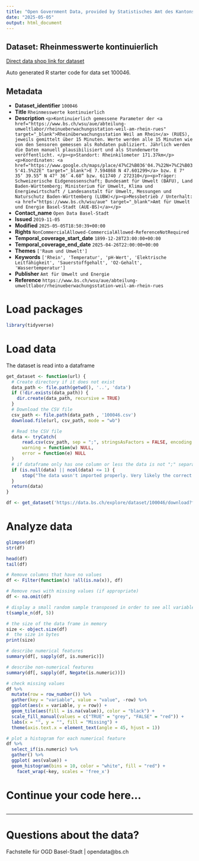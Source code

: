 ```yaml
---
title: "Open Government Data, provided by Statistisches Amt des Kantons Basel-Stadt - Fachstelle OGD"
date: "2025-05-05"
output: html_document
---
```


## Dataset: Rheinmesswerte kontinuierlich

[Direct data shop link for dataset](https://data.bs.ch/explore/dataset/100046)

Auto generated R starter code for data set 100046.

## Metadata

- **Dataset_identifier** `100046`
- **Title** `Rheinmesswerte kontinuierlich`
- **Description** `<p>Kontinuierlich gemessene Parameter der <a href="https://www.bs.ch/wsu/aue/abteilung-umweltlabor/rheinueberwachungsstation-weil-am-rhein-rues" target="_blank">Rheinüberwachungsstation Weil am Rhein</a> (RUES), jeweils gemittelt über 15 Minuten. Werte werden alle 15 Minuten wie von den Sensoren gemessen als Rohdaten publiziert. Jährlich werden die Daten manuell plausibilisiert und als Stundenwerte veröffentlicht. </p><p>Standort: Rheinkilometer 171.37km</p><p>Koordinaten: <a href="https://www.google.ch/maps/place/47%C2%B036'04.7%22N+7%C2%B035'41.5%22E" target="_blank">E 7.594868 N 47.601299</a> bzw. E 7° 35‘ 39.55“ N 47° 36‘ 4.68“ bzw. 611740 / 272310</p><p>Träger: Schweizerische Eidgenossenschaft; Bundesamt für Umwelt (BAFU), Land Baden-Württemberg; Ministerium für Umwelt, Klima und Energiewirtschaft / Landesanstalt für Umwelt, Messungen und Naturschutz Baden-Württemberg (LUBW)</p><p>Messbetrieb / Unterhalt: <a href="https://www.bs.ch/wsu/aue" target="_blank">Amt für Umwelt und Energie Basel-Stadt (AUE-BS)</a></p>`
- **Contact_name** `Open Data Basel-Stadt`
- **Issued** `2019-11-05`
- **Modified** `2025-05-05T18:50:39+00:00`
- **Rights** `NonCommercialAllowed-CommercialAllowed-ReferenceNotRequired`
- **Temporal_coverage_start_date** `1899-12-28T23:00:00+00:00`
- **Temporal_coverage_end_date** `2025-04-26T22:00:00+00:00`
- **Themes** `['Raum und Umwelt']`
- **Keywords** `['Rhein', 'Temperatur', 'pH-Wert', 'Elektrische Leitfähigkeit', 'Sauerstoffgehalt', 'O2-Gehalt', 'Wassertemperatur']`
- **Publisher** `Amt für Umwelt und Energie`
- **Reference** `https://www.bs.ch/wsu/aue/abteilung-umweltlabor/rheinueberwachungsstation-weil-am-rhein-rues`


# Load packages

```r

library(tidyverse)
```

# Load data

The dataset is read into a dataframe

```r
get_dataset <- function(url) {
  # Create directory if it does not exist
  data_path <- file.path(getwd(), '..', 'data')
  if (!dir.exists(data_path)) {
    dir.create(data_path, recursive = TRUE)
  }
  # Download the CSV file
  csv_path <- file.path(data_path , '100046.csv')
  download.file(url, csv_path, mode = "wb")

  # Read the CSV file
  data <- tryCatch(
      read.csv(csv_path, sep = ";", stringsAsFactors = FALSE, encoding = "UTF-8"),
      warning = function(w) NULL,
      error = function(e) NULL
  )
  # if dataframe only has one column or less the data is not ";" separated
  if (is.null(data) || ncol(data) <= 1) {
      stop("The data wasn't imported properly. Very likely the correct separator couldn't be found.\nPlease check the dataset manually and adjust the code.")
  }
  return(data)
}
```

```r

df <- get_dataset('https://data.bs.ch/explore/dataset/100046/download?format=csv&timezone=Europe%2FZurich')

```

# Analyze data

```r

glimpse(df)
str(df)

head(df)
tail(df)

```

```r
# Remove columns that have no values
df <- Filter(function(x) !all(is.na(x)), df)

# Remove rows with missing values (if appropriate)
df <- na.omit(df)
```

```r
# display a small random sample transposed in order to see all variables
t(sample_n(df, 5))
```

```r
# the size of the data frame in memory
size <- object.size(df)
#  the size in bytes
print(size)
```

```r
# describe numerical features
summary(df[, sapply(df, is.numeric)])
```

```r
# describe non-numerical features
summary(df[, sapply(df, Negate(is.numeric))])
```

```r
# check missing values
df %>%
  mutate(row = row_number()) %>%
  gather(key = "variable", value = "value", -row) %>%
  ggplot(aes(x = variable, y = row)) +
  geom_tile(aes(fill = is.na(value)), color = "black") +
  scale_fill_manual(values = c("TRUE" = "grey", "FALSE" = "red")) +
  labs(x = "", y = "", fill = "Missing") +
  theme(axis.text.x = element_text(angle = 45, hjust = 1))
```

```r
# plot a histogram for each numerical feature
df %>%
  select_if(is.numeric) %>%
  gather() %>%
  ggplot( aes(value)) +
  geom_histogram(bins = 10, color = "white", fill = "red") +
    facet_wrap(~key, scales = 'free_x')
```

# Continue your code here...

```r

```
------------------------------------------------------------------------

# Questions about the data?

Fachstelle für OGD Basel-Stadt | opendata@bs.ch
